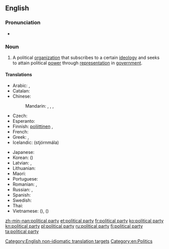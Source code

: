 ==English==
{{wikipedia}}

===Pronunciation===
* {{audio|En-uk-political party.ogg|Audio (UK)|lang=en}}

===Noun===
{{en-noun|head=[[political]] [[party]]|political parties}}

# A political [[organization]] that subscribes to a certain [[ideology]] and seeks to attain political [[power]] through [[representation]] in [[government]].

====Translations====
{{trans-top|political organization}}
* Arabic: {{t|ar|حزب سياسي|m|tr=ḥizb siyaasiyy}}, {{t|ar|حزب|m|tr=ḥizb}}
* Catalan: {{t|ca|partit polític|m}}
* Chinese:
*: Mandarin: {{t+|cmn|政黨|sc=Hani}}, {{t+|cmn|政党|tr=zhèngdǎng|sc=Hani}}, {{t+|cmn|黨|sc=Hani}}, {{t+|cmn|党|tr=dǎng|sc=Hani}}
* Czech: {{t+|cs|politická strana|f}}
* Esperanto: {{t|eo|politiko partio}}
* Finnish: [[poliittinen#Finnish|poliittinen]] {{t+|fi|puolue}}, {{t+|fi|puolue}}
* French: {{t+|fr|parti politique}}
* Greek: {{t|el|πολιτικό κόμμα|n|tr=politikó kómma}}, {{qualifier|colloquial}} {{t+|el|κόμμα|n|tr=kómma}}
* Icelandic: (stjórnmála) {{t|is|flokk}}
{{trans-mid}}
* Japanese: {{t+|ja|政党|tr=せいとう, seitō}}
* Korean: {{t+|ko|정당|sc=Hang}} ({{t+|ko|政黨|sc=Hani}})
* Latvian: {{t|lv|politiska partija|f}}, {{t|lv|politiskā partija|f}}
* Lithuanian: {{t|lt|politinė partija|f}}
* Maori: {{t|mi| rōpū tōrangapū}}
* Portuguese: {{t|pt|partido político|m}}
* Romanian: {{t|ro|partide politice|n-p}}, {{t|ro|partid politic|n}}
* Russian: {{t|ru|политическая партия|f|tr=politíčeskaja pártija}}, {{t+|ru|партия|f|tr=pártija}}
* Spanish: {{t|es|partido político|m}}
* Swedish: {{t+|sv|politiskt parti|n}}
* Thai: {{t+|th|พรรคการเมือง|tr=pák gaan meuang|sc=Thai}}
* Vietnamese: {{t|vi|chánh đảng}} ({{t|vi|政黨}}), {{t+|vi|đảng}} ({{t|vi|黨}})
{{trans-bottom}}

[[Category:English non-idiomatic translation targets]]
[[Category:en:Politics]]

[[zh-min-nan:political party]]
[[et:political party]]
[[fr:political party]]
[[ko:political party]]
[[kn:political party]]
[[pl:political party]]
[[ru:political party]]
[[fi:political party]]
[[ta:political party]]